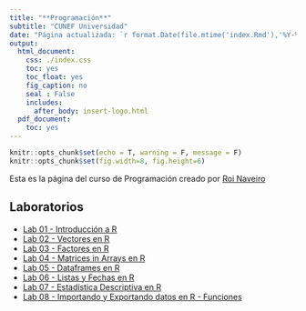 ```yaml
---
title: "**Programación**"
subtitle: "CUNEF Universidad"
date: "Página actualizada: `r format.Date(file.mtime('index.Rmd'),'%Y-%m-%d')`"
output:
  html_document:
    css: ./index.css
    toc: yes
    toc_float: yes
    fig_caption: no
    seal : False
    includes:
      after_body: insert-logo.html
  pdf_document:
    toc: yes
---
```



<div class="title-logo"></div>

```r
knitr::opts_chunk$set(echo = T, warning = F, message = F)
knitr::opts_chunk$set(fig.width=8, fig.height=6) 
```


Esta es la página del curso de Programación creado por
[Roi Naveiro](http://roinaveiro.github.io)

  
## **Laboratorios**

  - [Lab 01 - Introducción a R](./labs/lab01/lab01.html)
  - [Lab 02 - Vectores en R](./labs/lab02/lab02.html)
  - [Lab 03 - Factores en R](./labs/lab03/lab03.html)
  - [Lab 04 - Matrices in Arrays en R](./labs/lab04/lab04.html)
  - [Lab 05 - Dataframes en R](./labs/lab05/lab05.html)
  - [Lab 06 - Listas y Fechas en R](./labs/lab06/lab06.html)
  - [Lab 07 - Estadística Descriptiva en R](./labs/lab07/lab07.html)
  - [Lab 08 - Importando y Exportando datos en R - Funciones](./labs/lab08/lab08.html)
  
  